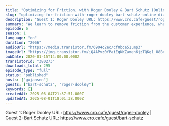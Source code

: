 ```yaml
---
title: "Optimizing for Friction, with Roger Dooley & Bart Schutz (Online Dialogue)"
slug: "optimizing-for-friction-with-roger-dooley-bart-schutz-online-dialogue"
description: "Guest 1: Roger Dooley URL: https://www.cro.cafe/guest/roger-dooley | Guest 2: Bart Schutz URL: https://www.cro.cafe/guest/bart-schutz"
summary: "We learn to remove friction from the customer experience, what the possibilities and limitations are and what the must underutilized persuasive principles are.\r\nRecorded live during The Conference Formerly Known As Conversion Hotel in 2019"
episode: 6
season: 1
language: "en"
duration: "2066"
audioUrl: "https://media.transistor.fm/6904c2ec/cf0bce51.mp3"
imageUrl: "https://img.transistor.fm/iQ4APvz0YPaiEqKKZameh6jzTQKg1_U8BeLMEKpAyQ0/rs:fill:0:0:1/w:1400/h:1400/q:60/mb:500000/aHR0cHM6Ly9pbWct/dXBsb2FkLXByb2R1/Y3Rpb24udHJhbnNp/c3Rvci5mbS9lY2M0/ODM3Y2ZkYTQxZDkw/MTIwMjIzN2M5YWJh/YTc4Yi5qcGVn.webp"
pubDate: 2020-01-15T14:00:00.000Z
transistorId: "380273"
downloads_total: 295
episode_type: "full"
status: "published"
hosts: ["gxjansen"]
guests: ["bart-schutz", "roger-dooley"]
keywords: []
createdAt: 2025-06-04T21:37:51.000Z
updatedAt: 2025-08-01T18:01:38.000Z
---
```


Guest 1: Roger Dooley URL: https://www.cro.cafe/guest/roger-dooley | Guest 2: Bart Schutz URL: https://www.cro.cafe/guest/bart-schutz
